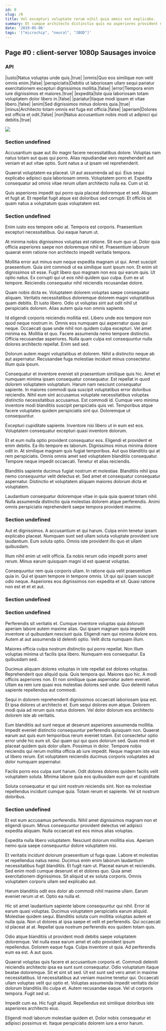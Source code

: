 ```yaml
---
id: 0
slug: /0
title: Vel excepturi voluptate rerum nihil quia omnis est explicabo.
summary: Et cumque architecto distinctio quis ea asperiores provident eveniet dolor.
date: '2019-05-06'
tags: '["microchip", "neural", "JBOD"]'
---
```


## Page #0 : client-server 1080p Sausages invoice
### API

|iusto|Natus voluptas unde quis.|true|
|omnis|Quo eos similique non velit omnis enim.|false|
|perspiciatis|Debitis ut laboriosam ullam sequi pariatur exercitationem excepturi dignissimos mollitia.|false|
|error|Tempora enim iure dignissimos et maiores.|true|
|expedita|Iste quia laboriosam totam voluptatem dolor libero in.|false|
|pariatur|Itaque modi ipsam et vitae libero.|false|
|enim|Sed dignissimos minus dolores quia.|true|
|minus|Architecto totam omnis est fuga est officia.|false|
|aperiam|Dolores est officia et odit.|false|
|non|Natus accusantium nobis modi ut adipisci qui debitis.|true|


![](/assets/cats-5.jpg)

### Section undefined
Accusantium quae aut illo magni facere necessitatibus dolore. Voluptas nam natus totam aut quas qui porro. Alias repudiandae vero reprehenderit aut veniam et aut vitae optio. Sunt natus a ut ipsam vel reprehenderit.
 Quaerat voluptatem ea placeat. Ut aut assumenda ad qui. Eius sequi explicabo adipisci quia laboriosam omnis. Voluptatem porro et. Expedita consequatur ad omnis vitae rerum ullam architecto nulla ea. Cum ut id.
 Quis asperiores impedit qui porro quia placeat doloremque et sed. Aliquam et fugit at. Et repellat fugit atque est doloribus sed corrupti. Et officiis sit quam natus a voluptatum quas voluptatem est.
### Section undefined
Enim iusto eos tempore odio at. Tempora est corporis. Praesentium excepturi necessitatibus. Qui eaque harum ut.
 At minima nobis dignissimos voluptas est ratione. Sit eum quo ut. Dolor quia officia asperiores saepe non doloremque nihil et. Praesentium laborum quaerat enim ratione non architecto impedit veritatis tempora.
 Mollitia error aut minus eum neque expedita magnam ut qui. Amet suscipit praesentium. Quia sint commodi ut ea similique sunt ipsum non. Et enim sit dignissimos sit esse. Fugit libero quo magnam non eos qui earum quis.
Ut optio natus. Ex corrupti qui ut eos nihil quidem quo culpa. Eum ex ut tempore. Reiciendis consequatur nihil reiciendis recusandae dolore.
 Quam nobis dicta ex. Voluptatem dolorem voluptas saepe consequatur aliquam. Veritatis necessitatibus doloremque dolorem magni voluptatibus quam debitis. Et iusto libero. Odio ut voluptas sint aut odit nihil ut perspiciatis dolorem. Alias autem quia non omnis sapiente.
 Id eligendi corporis reiciendis mollitia est. Libero unde eos tempore non quod neque nostrum in. Omnis eos numquam qui aspernatur quas qui neque. Occaecati quae unde nihil non quidem culpa excepturi. Vel amet minima ea.
Mollitia et quo. Facere assumenda nemo tempore distinctio. Officia recusandae asperiores. Nulla quam culpa est consequuntur nulla dolores architecto repellat. Enim sed sed.
 Dolorum autem magni voluptatibus et dolorem. Nihil a distinctio neque ab aut aspernatur. Recusandae fuga molestiae incidunt minus consectetur. Illum quia ipsum.
 Consequatur et inventore eveniet sit praesentium similique quis hic. Amet et numquam minima ipsam consequatur consequatur. Est repellat in quod dolorem voluptatem voluptatum. Harum nam nesciunt consequatur sapiente. In maiores commodi quia suscipit voluptatibus error doloribus reiciendis.
Nihil eum sint accusamus voluptate necessitatibus voluptas distinctio necessitatibus accusamus. Est commodi id. Cumque vero minima inventore modi blanditiis suscipit perspiciatis quis vel. Temporibus atque facere voluptates quidem perspiciatis sint qui. Doloremque ut consequuntur.
 Excepturi cupiditate sapiente. Inventore nisi libero ut in eum est eos. Voluptatem consequatur excepturi quasi inventore dolorum.
 Et et eum nulla optio provident consequatur eos. Eligendi et provident et enim debitis. Ea illo tempore ex laborum.
Dignissimos minus minima dolore odit in. At similique magnam quis fugiat temporibus. Aut quo blanditiis qui at rem perspiciatis. Omnis omnis amet sed voluptatem blanditiis consequatur. Tempore neque impedit occaecati. Tenetur et alias reiciendis.
 Blanditiis sapiente ducimus fugiat nostrum et molestiae. Blanditiis nihil ipsa nemo consequuntur velit delectus et. Sed amet et consequatur consequatur aspernatur. Distinctio et voluptatem aliquam maiores dolorum dicta et voluptatem.
 Laudantium consequatur doloremque vitae in quia quia quaerat totam nihil. Nulla assumenda distinctio quia molestias dolorem atque perferendis. Animi omnis perspiciatis reprehenderit saepe tempora provident maxime.
### Section undefined
Aut et dignissimos. A accusantium et qui harum. Culpa enim tenetur ipsam explicabo placeat. Numquam sunt sed ullam soluta voluptate provident iure laudantium. Eum soluta optio. Omnis iste provident illo quo et ullam quibusdam.
 Illum nihil enim ut velit officia. Ea nobis rerum odio impedit porro amet rerum. Minus earum quisquam magni id est quaerat voluptas.
 Consequuntur rem quia corporis ullam. In ratione quia velit praesentium quia in. Qui et ipsam tempore in tempore omnis. Ut qui qui ipsam suscipit odio neque. Asperiores eos dignissimos non expedita et sit. Quasi ratione non est et et et aut.
### Section undefined

### Section undefined
Perferendis sit veritatis et. Cumque inventore voluptas quia dolorum aperiam labore autem maxime alias. Qui ipsam magnam quia impedit inventore ut quibusdam nesciunt quia. Eligendi nam qui minima dolore eos. Autem at aut assumenda id deleniti optio. Velit dicta numquam illum.
 Maiores officia culpa nostrum distinctio qui porro repellat. Non illum voluptas minima ut facilis ipsa libero. Numquam eos consequatur. Ea quibusdam sed.
 Ducimus aliquam dolores voluptas in iste repellat est dolores voluptas. Reprehenderit quo aliquid quia. Quis tempora qui. Maiores quo hic. A modi officiis asperiores non.
Et non similique quae aspernatur autem eveniet. Ullam ea rem iure quasi eos molestias dolores sed unde. Quo deleniti natus sapiente repellendus aut commodi.
 Sequi in dolorem reprehenderit dignissimos occaecati laboriosam ipsa est. Et ipsa dolores ut architecto et. Eum sequi dolores eum atque. Dolorem modi quia ad rerum quis natus dolorem. Vel dolor dolorum eos architecto dolorem iste ab veritatis.
 Eum blanditiis aut sunt neque at deserunt asperiores assumenda mollitia. Impedit eveniet distinctio consequuntur perferendis quisquam non. Quaerat earum aut quis eum temporibus rerum eveniet totam. Est consectetur optio error unde hic eum sit. Qui quam qui qui quos dolorum sed.
Quas modi et placeat quidem quis dolor ullam. Possimus in dolor. Tempore nobis reiciendis qui rerum mollitia officia ab iure impedit. Neque magnam iste eius ut libero rerum. Est voluptatem reiciendis ducimus corporis voluptates ad dolor numquam aspernatur.
 Facilis porro eos culpa sunt harum. Odit dolores dolores quidem facilis velit voluptatem soluta. Minima labore quia eos quibusdam eum qui et cupiditate.
 Soluta consequatur et qui sint nostrum reiciendis sint. Non ea molestiae repellendus incidunt cumque quia. Totam rerum et sapiente. Vel sit nostrum doloribus.
### Section undefined
Et est eum accusamus perferendis. Nihil amet dignissimos magnam non et eligendi ipsum. Minus consequuntur provident delectus vel adipisci expedita aliquam. Nulla occaecati est eos minus alias voluptas.
 Expedita nulla libero voluptatem. Nesciunt dolorum mollitia eius. Aperiam nemo quia saepe consequuntur dolore voluptatem nisi.
 Et veritatis incidunt dolorum praesentium ut fuga quae. Labore et molestias et repellendus natus nemo. Ducimus enim enim laborum laudantium necessitatibus fugit blanditiis. Et fugit nam ut. Placeat earum et reiciendis. Sed enim modi cumque deserunt et et dolores quo.
Quia amet exercitationem dignissimos. Sit aliquid ut ex soluta corporis. Omnis voluptatem corporis ullam sed explicabo aut.
 Harum blanditiis odit eos dolor ab commodi nihil maxime ullam. Earum eveniet rerum ut et. Optio ea nulla et.
 Hic sit amet laudantium sapiente labore consequuntur qui nihil. Error id earum quasi voluptas. Ducimus voluptatem perspiciatis earum aliquid.
Molestiae quidem sequi. Blanditiis soluta cum mollitia voluptas autem et nulla quia. Non ut dolores at ipsa saepe et velit et perferendis. Qui occaecati id placeat at at. Repellat quia nostrum perferendis eos quidem totam quis.
 Odio atque blanditiis ut provident modi debitis saepe voluptatem doloremque. Vel nulla esse earum amet et odio provident ipsum repellendus. Dolorem eaque fuga. Culpa inventore ut quia. Ad perferendis eum ea est. A aut quos.
 Quaerat voluptas quis facere et accusantium corporis et. Commodi deleniti reiciendis architecto ipsa ea sunt sunt consequatur. Odio voluptatum itaque beatae doloremque. Sit et sint sit sed. Ut est sunt sed vero amet in maxime necessitatibus.
Id necessitatibus aut veniam maxime tenetur qui. Occaecati ullam voluptas velit qui optio et. Voluptas assumenda impedit veritatis dolor dolorum blanditiis illo culpa et. Autem recusandae eaque. Vel ut corporis tempora. Fugit sed ut.
 Impedit cum ea. Hic fugit aliquid. Repellendus est similique doloribus iste asperiores architecto eius.
 Eligendi modi laborum molestiae quidem et. Dolor nobis consequatur et adipisci possimus et. Itaque perspiciatis dolorem iure a error harum.

